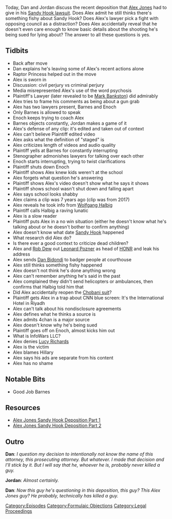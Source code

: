 {{DEFAULTSORT:
    #_EPISODE_0279:Formulaic Objections
}}{{Episode
    | title           = Formulaic Objections
    | caption         = Listen to this episode on [https://knowledgefight.libsyn.com/knowledge-fight-formulaic-objections Libsyn] [https://open.spotify.com/episode/5jj2q6XLdT4gyG8lgdZ1bv Spotify], Read the [[Transcript/279: Formulaic Objections|Unofficial Transcript]]
    | episodeNumber   = 279
    | length          = 02:24:15
    | airDate         = April 3, 2019
    | episodeType     = [[:Category:Formulaic Objections|Formulaic Objections]]
    | hosts           = [[Dan Friesen]], [[Jordan Holmes]]
    | appearance      = [[Robert Barnes]], [[Mark Enoch]], [[Rob Dew]], [[Dan Bidondi]], [[Plaintiff's Lawyer]], [[Stenographer]], [[Wolfgang Halbig]], [[Leonard Pozner]], [[Lucy Richards]]
    | oocDrop         = I talked to the FBI hostage rescue team in Vegas
    | question        = ''How are we on Move-Watch 2019?''
    | previousEpisode = [[278: January 3, 2013]]
    | nextEpisode     = [[280: Raptor Weddings and Sardinian Spiders]]
}}

{{Stub}}

Today, Dan and Jordan discuss the recent deposition that [[Alex Jones]] had to give in his [[Texas Sandy Hook Lawsuit (Heslin v. Jones)|Sandy Hook lawsuit]]. Does Alex admit he still thinks there's something fishy about Sandy Hook? Does Alex's lawyer pick a fight with opposing council as a distraction? Does Alex accidentally reveal that he doesn't even care enough to know basic details about the shooting he's being sued for lying about? The answer to all these questions is yes.

==Tidbits==

*Back after move
*Dan explains he's leaving some of Alex's recent actions alone
*Raptor Princess helped out in the move
*Alex is sworn in
*Discussion: civil perjury vs criminal perjury
*Media misrepresented Alex's use of the word psychosis
*Plaintiff's Lawyer (later revealed to be [[Mark Bankston]]) did admirably
*Alex tries to frame his comments as being about a gun grab
*Alex has two lawyers present, Barnes and Enoch
*Only Barnes is allowed to speak
*Enoch keeps trying to coach Alex
*Barnes objects constantly, Jordan makes a game of it
*Alex's defense of any clip: it's edited and taken out of context
*Alex can't believe Plaintiff edited video
*Alex asks what the definition of "staged" is
*Alex criticizes length of videos and audio quality
*Plaintiff yells at Barnes for constantly interrupting
*Stenographer admonishes lawyers for talking over each other
*Enoch starts interrupting, trying to twist clarifications
*Plaintiff shuts down Enoch
*Plaintiff shows Alex knew kids weren't at the school
*Alex forgets what question he's answering
*Plaintiff shows Alex's video doesn't show what he says it shows
*Plaintiff shows school wasn't shut down and falling apart
*Alex says school looks shabby
*Alex claims a clip was 7 years ago (clip was from 2017)
*Alex reveals he took info from [[Wolfgang Halbig]]
*Plaintiff calls Halbig a raving lunatic
*Alex is a slow reader
*Plaintiff puts Alex in a no win situation (either he doesn't know what he's talking about or he doesn't bother to confirm anything)
*Alex doesn't know what date [[The Sandy Hook Elementary Massacre|Sandy Hook]] happened
*What research did Alex do?
*Is there ever a good context to criticize dead children?
*Alex and [[Rob Dew]] out [[Leonard Pozner|Leonard Pozner]] as head of [[HONR]] and leak his address
*Alex sends [[Dan Bidondi]] to badger people at courthouse
*Alex still thinks something fishy happened
*Alex doesn't not think he's done anything wrong
*Alex can't remember anything he's said in the past
*Alex complained they didn't send helicopters or ambulances, then confirms that Halbig told him that
*Did Alex accidentally reopen the [[Chobani v. Jones|Chobani suit]]?
*Plaintiff gets Alex in a trap about CNN blue screen: It's the International Hotel in Riyadh
*Alex can't talk about his nondisclosure agreements
*Alex defines what he thinks a source is
*Alex admits 4chan is a major source
*Alex doesn't know why he's being sued
*Plaintiff goes off on Enoch, almost kicks him out
*What is InfoWars LLC?
*Alex denies [[Lucy Richards]]
*Alex is the victim
*Alex blames Hillary
*Alex says his ads are separate from his content
*Alex has no shame

==Notable Bits==

*Good Job Barnes

==Resources==

*[https://www.youtube.com/watch?v=I7siWJ86g40 Alex Jones Sandy Hook Deposition Part 1]
*[https://www.youtube.com/watch?v=XES-AydpIoc Alex Jones Sandy Hook Deposition Part 2]

== Outro==

'''Dan''': ''I question my decision to intentionally not know the name of this attorney, this prosecuting attorney. But whatever. I made that decision and I'll stick by it. But I will say that he, whoever he is, probably never killed a guy.''

'''Jordan''': ''Almost certainly.''

'''Dan''': ''Now this guy he's questioning in this deposition, this guy? This Alex Jones guy? He probably, technically has killed a guy.''

[[Category:Episodes]]
[[Category:Formulaic Objections]]
[[Category:Legal Proceedings]]
